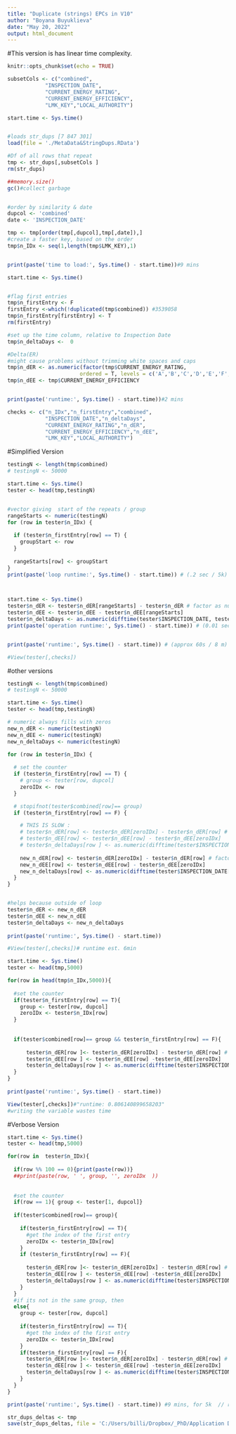 ```yaml
---
title: "Duplicate (strings) EPCs in V10"
author: "Boyana Buyuklieva"
date: "May 20, 2022"
output: html_document
---
```


#This version is has linear time complexity. 

```r
knitr::opts_chunk$set(echo = TRUE)
```

```r
subsetCols <- c("combined",
            "INSPECTION_DATE",
            "CURRENT_ENERGY_RATING",
            "CURRENT_ENERGY_EFFICIENCY",
            "LMK_KEY","LOCAL_AUTHORITY")
```


```r
start.time <- Sys.time()


#loads str_dups [7 847 301]
load(file = './MetaData&StringDups.RData')

#Df of all rows that repeat
tmp <- str_dups[,subsetCols ]
rm(str_dups)

##memory.size()
gc()#collect garbage 


#order by similarity & date
dupcol <- 'combined'
date <- 'INSPECTION_DATE'

tmp <- tmp[order(tmp[,dupcol],tmp[,date]),]
#create a faster key, based on the order
tmp$n_IDx <- seq(1,length(tmp$LMK_KEY),1)


print(paste('time to load:', Sys.time() - start.time))#9 mins
```

```r
start.time <- Sys.time()


#flag first entries   
tmp$n_firstEntry <- F
firstEntry <-which(!duplicated(tmp$combined)) #3539058
tmp$n_firstEntry[firstEntry] <- T 
rm(firstEntry)

#set up the time column, relative to Inspection Date
tmp$n_deltaDays <-  0

#Delta(ER)
#might cause problems without trimming white spaces and caps
tmp$n_dER <- as.numeric(factor(tmp$CURRENT_ENERGY_RATING, 
                       ordered = T, levels = c('A','B','C','D','E','F','G')))
tmp$n_dEE <- tmp$CURRENT_ENERGY_EFFICIENCY


print(paste('runtime:', Sys.time() - start.time))#2 mins
```


```r
checks <- c("n_IDx","n_firstEntry","combined",
            "INSPECTION_DATE","n_deltaDays",
            "CURRENT_ENERGY_RATING","n_dER",
            "CURRENT_ENERGY_EFFICIENCY","n_dEE",
            "LMK_KEY","LOCAL_AUTHORITY")
```




#Simplified Version

```r

testingN <- length(tmp$combined)
# testingN <- 50000

start.time <- Sys.time()
tester <- head(tmp,testingN)


#vector giving  start of the repeats / group 
rangeStarts <- numeric(testingN)
for (row in tester$n_IDx) {
  
  if (tester$n_firstEntry[row] == T) {
    groupStart <- row
  }
  
  rangeStarts[row] <- groupStart
} 
print(paste('loop runtime:', Sys.time() - start.time)) # (.2 sec / 5k)  (20s / 8M)



start.time <- Sys.time()
tester$n_dER <- tester$n_dER[rangeStarts] - tester$n_dER # factor as numbers
tester$n_dEE <- tester$n_dEE - tester$n_dEE[rangeStarts]
tester$n_deltaDays <- as.numeric(difftime(tester$INSPECTION_DATE, tester$INSPECTION_DATE[rangeStarts], units = c("days"))) 
print(paste('operation runtime:', Sys.time() - start.time)) # (0.01 sec / 5k) (.5 / 8M)


print(paste('runtime:', Sys.time() - start.time)) # (approx 60s / 8 m)

#View(tester[,checks])

```

#other versions

```r

testingN <- length(tmp$combined)
# testingN <- 50000

start.time <- Sys.time()
tester <- head(tmp,testingN)

# numeric always fills with zeros
new_n_dER <- numeric(testingN)
new_n_dEE <- numeric(testingN)
new_n_deltaDays <- numeric(testingN)

for (row in tester$n_IDx) {
  
  # set the counter
  if (tester$n_firstEntry[row] == T) {
    # group <- tester[row, dupcol]
    zeroIDx <- row
  }

  # stopifnot(tester$combined[row]== group)
  if (tester$n_firstEntry[row] == F) {

    # THIS IS SLOW :
    # tester$n_dER[row] <- tester$n_dER[zeroIDx] - tester$n_dER[row] # factor as numbers
    # tester$n_dEE[row] <- tester$n_dEE[row] - tester$n_dEE[zeroIDx]
    # tester$n_deltaDays[row ] <- as.numeric(difftime(tester$INSPECTION_DATE[row], tester$INSPECTION_DATE[zeroIDx], units = c("days"))) 
    
    new_n_dER[row] <- tester$n_dER[zeroIDx] - tester$n_dER[row] # factor as numbers
    new_n_dEE[row] <- tester$n_dEE[row] - tester$n_dEE[zeroIDx]
    new_n_deltaDays[row] <- as.numeric(difftime(tester$INSPECTION_DATE[row], tester$INSPECTION_DATE[zeroIDx], units = c("days"))) 
  }
}


#helps because outside of loop
tester$n_dER <- new_n_dER
tester$n_dEE <- new_n_dEE
tester$n_deltaDays <- new_n_deltaDays
  
print(paste('runtime:', Sys.time() - start.time)) 

#View(tester[,checks])# runtime est. 6min

```

```r
start.time <- Sys.time()
tester <- head(tmp,5000)

for(row in head(tmp$n_IDx,5000)){
  
  #set the counter
  if(tester$n_firstEntry[row] == T){
    group <- tester[row, dupcol]
    zeroIDx <- tester$n_IDx[row] 
  }
  
  
  if(tester$combined[row]== group && tester$n_firstEntry[row] == F){
      
      tester$n_dER[row ]<- tester$n_dER[zeroIDx] - tester$n_dER[row] # factor as numbers
      tester$n_dEE[row ] <- tester$n_dEE[row] -tester$n_dEE[zeroIDx]
      tester$n_deltaDays[row ] <- as.numeric(difftime(tester$INSPECTION_DATE[row] ,tester$INSPECTION_DATE[zeroIDx] , units = c("days"))) 
  }
}
  
print(paste('runtime:', Sys.time() - start.time)) 

View(tester[,checks])#"runtime: 0.806140899658203"
#writing the variable wastes time
```





#Verbose Version
```r
start.time <- Sys.time()
tester <- head(tmp,5000)

for(row in  tester$n_IDx){
  
  if(row %% 100 == 0){print(paste(row))}
  ##print(paste(row, ' ', group, '', zeroIDx  ))  
  
  
  #set the counter
  if(row == 1){ group <- tester[1, dupcol]}
  
  if(tester$combined[row]== group){
    
    if(tester$n_firstEntry[row] == T){
      #get the index of the first entry
      zeroIDx <- tester$n_IDx[row]
    }
    if (tester$n_firstEntry[row] == F){
      
      tester$n_dER[row ]<- tester$n_dER[zeroIDx] - tester$n_dER[row] # factor as numbers
      tester$n_dEE[row ] <- tester$n_dEE[row] -tester$n_dEE[zeroIDx]
      tester$n_deltaDays[row ] <- as.numeric(difftime(tester$INSPECTION_DATE[row] ,tester$INSPECTION_DATE[zeroIDx] , units = c("days"))) 
    }
  }
  #if its not in the same group, then 
  else{ 
    group <- tester[row, dupcol]
    
    if(tester$n_firstEntry[row] == T){
      #get the index of the first entry
      zeroIDx <- tester$n_IDx[row]
    }
    if(tester$n_firstEntry[row] == F){
      tester$n_dER[row ]<- tester$n_dER[zeroIDx] - tester$n_dER[row] # factor as numbers
      tester$n_dEE[row ] <- tester$n_dEE[row] -tester$n_dEE[zeroIDx]
      tester$n_deltaDays[row ] <- as.numeric(difftime(tester$INSPECTION_DATE[row] ,tester$INSPECTION_DATE[zeroIDx] , units = c("days"))) 
    }
  }
}

print(paste('runtime:', Sys.time() - start.time)) #9 mins, for 5k  // runtime: 1.07408690452576
```


```r
str_dups_deltas <- tmp
save(str_dups_deltas, file = 'C:/Users/billi/Dropbox/_PhD/Application Documents/CASA RA/RA OS NARRATE CASA/Code/str_dups_deltas.RData' )
```

